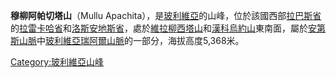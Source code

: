 {{Coord|16|3|52|S|68|17|20|W|diplay=title}}

'''穆柳阿帕切塔山'''（Mullu Apachita），是[[玻利維亞|玻利維亞]]的山峰，位於該國西部[[拉巴斯省_(玻利維亞)|拉巴斯省]]的[[拉雷卡哈省|拉雷卡哈省]]和[[洛斯安地斯省|洛斯安地斯省]]，處於[[維拉柳西塔山|維拉柳西塔山]]和[[漢科烏約山|漢科烏約山]]東南面，屬於[[安第斯山脈|安第斯山脈]]中[[玻利維亞瑞阿爾山脈|玻利維亞瑞阿爾山脈]]的一部分，海拔高度5,368米。

{{Bolivia-geo-stub}}
[[Category:玻利維亞山峰|Category:玻利維亞山峰]]